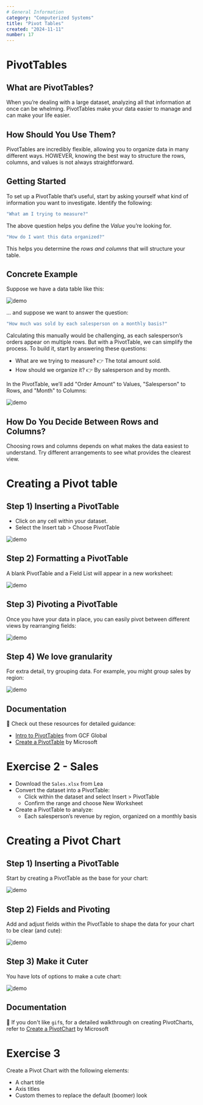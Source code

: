 ```yaml
---
# General Information
category: "Computerized Systems"
title: "Pivot Tables"
created: "2024-11-11"
number: 17
---
```


# PivotTables

## What are PivotTables?

When you’re dealing with a large dataset, analyzing all that information at once can be whelming. PivotTables make your data easier to manage and can make your life easier.

## How Should You Use Them?

PivotTables are incredibly flexible, allowing you to organize data in many different ways. HOWEVER, knowing the best way to structure the rows, columns, and values is not always straightforward.

## Getting Started

To set up a PivotTable that’s useful, start by asking yourself what kind of information you want to investigate. Identify the following:

```cs
"What am I trying to measure?"
```

The above question helps you define the _Value_ you’re looking for.

```cs
"How do I want this data organized?"
```

This helps you determine the _rows and columns_ that will structure your table.

## Concrete Example

Suppose we have a data table like this:

![demo](./assets/data.png)

... and suppose we want to answer the question:

```cs
"How much was sold by each salesperson on a monthly basis?"
```

Calculating this manually would be challenging, as each salesperson’s orders appear on multiple rows. But with a PivotTable, we can simplify the process. To build it, start by answering these questions:

- What are we trying to measure? 👉 The total amount sold.
- How should we organize it? 👉 By salesperson and by month.

In the PivotTable, we’ll add "Order Amount" to Values, "Salesperson" to Rows, and "Month" to Columns:

![demo](./assets/vals.png)

## How Do You Decide Between Rows and Columns?

Choosing rows and columns depends on what makes the data easiest to understand. Try different arrangements to see what provides the clearest view.

# Creating a Pivot table

## Step 1) Inserting a PivotTable

- Click on any cell within your dataset.
- Select the Insert tab > Choose PivotTable

![demo](./assets/create.gif)

## Step 2) Formatting a PivotTable

A blank PivotTable and a Field List will appear in a new worksheet:

![demo](./assets/format.gif)

## Step 3) Pivoting a PivotTable

Once you have your data in place, you can easily pivot between different views by rearranging fields:

![demo](./assets/pivot.gif)

## Step 4) We love granularity

For extra detail, try grouping data. For example, you might group sales by region:

![demo](./assets/rows.gif)

## Documentation

📖 Check out these resources for detailed guidance:

- [Intro to PivotTables](https://edu.gcfglobal.org/en/excel/intro-to-pivottables/1/) from GCF Global
- [Create a PivotTable](https://support.microsoft.com/en-us/office/create-a-pivottable-to-analyze-worksheet-data-a9a84538-bfe9-40a9-a8e9-f99134456576?ui=en-us&rs=en-us&ad=us) by Microsoft

# Exercise 2 - Sales

- Download the `Sales.xlsx` from Lea
- Convert the dataset into a PivotTable:
  - Click within the dataset and select Insert > PivotTable
  - Confirm the range and choose New Worksheet
- Create a PivotTable to analyze:
  - Each salesperson’s revenue by region, organized on a monthly basis

# Creating a Pivot Chart

## Step 1) Inserting a PivotTable

Start by creating a PivotTable as the base for your chart:

![demo](./assets/chart.gif)

## Step 2) Fields and Pivoting

Add and adjust fields within the PivotTable to shape the data for your chart to be clear (and cute):

![demo](./assets/fieldsandshit.gif)

## Step 3) Make it Cuter

You have lots of options to make a cute chart:

![demo](./assets/cuteify.gif)

## Documentation

📖 If you don't like `gif`s, for a detailed walkthrough on creating PivotCharts, refer to [Create a PivotChart](https://support.microsoft.com/en-us/office/create-a-pivotchart-c1b1e057-6990-4c38-b52b-8255538e7b1c) by Microsoft

# Exercise 3

Create a Pivot Chart with the following elements:

- A chart title
- Axis titles
- Custom themes to replace the default (boomer) look
